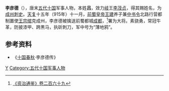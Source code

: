 '''李彦德'''（{{bd|9世纪||10世纪|catIdx=L}}），唐末[[五代十国|五代十国]]军事人物，本姓'''吕'''，效力[[岐|岐]]王[[李茂贞|李茂贞]]，得其赐姓名，为[[成州|成州]][[刺史|刺史]]。[[天复_(唐朝)|天复]]十五年（915年）十一月，[[前蜀|前蜀]][[皇帝|皇帝]][[王建_(前蜀)|王建]]养子兼[[中书令|中书令]]北路行营都制置使[[王宗绾|王宗绾]]克成州，李彦德被擒送前蜀都城[[成都|成都]]，<ref>[[:s:资治通鉴/卷269|《资治通鉴》卷二百六十九]]</ref>署为大将。素骁勇，常冠牛革，防披漆甲、跨黒马，执斫刺刀，军中号为“薄地鸦”。

== 参考资料 ==
{{reflist}}
*《[[十国春秋|十国春秋]]·李彦德传》

{{DEFAULTSORT:L}}
[[Category:吕姓|Y]]
[[Category:五代十国军事人物|Category:五代十国军事人物]]